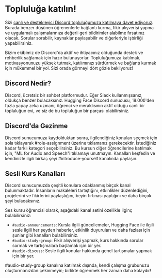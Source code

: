 # Topluluğa katılın!

Sizi [canlı ve destekleyici Discord topluluğumuza katılmaya davet ediyoruz](http://hf.co/join/discord). Burada benzer düşünen öğrenenlerle bağlantı kurma, fikir alışverişi yapma ve uygulamalı çalışmalarınıza değerli geri bildirimler alabilme fırsatınız olacak. Sorular sorabilir, kaynaklar paylaşabilir ve diğerleriyle işbirliği yapabilirsiniz.


Bizim ekibimiz de Discord'da aktif ve ihtiyacınız olduğunda destek ve rehberlik sağlamak için hazır bulunuyorlar. Topluluğumuza katılmak, motivasyonunuzu yüksek tutmak, katılımınızı sürdürmek ve bağlantı kurmak için mükemmel bir yol. Sizi orada görmeyi dört gözle bekliyoruz!

## Discord Nedir?

Discord, ücretsiz bir sohbet platformudur. Eğer Slack kullanmışsanız, oldukça benzer bulacaksınız. Hugging Face Discord sunucusu, 18.000'den fazla yapay zeka uzmanı, öğrenci ve meraklısının aktif olduğu canlı bir topluluğun evi, ve siz de bu topluluğun bir parçası olabilirsiniz.

## Discord'da Gezinme

Discord sunucumuza kaydolduktan sonra, ilgilendiğiniz konuları seçmek için sola tıklayarak #role-assignment üzerine tıklamanız gerekecektir. İstediğiniz kadar farklı kategori seçebilirsiniz. Bu kursun diğer öğrencilerine katılmak için, "ML for Audio and Speech"i tıklamayı unutmayın. Kanalları keşfedin ve kendinizle ilgili birkaç şeyi #introduce-yourself kanalında paylaşın.

## Sesli Kurs Kanalları


Discord sunucumuzda çeşitli konulara odaklanmış birçok kanal bulunmaktadır. İnsanların makaleleri tartıştığını, etkinlikler düzenlediğini, projelerini ve fikirlerini paylaştığını, beyin fırtınası yaptığını ve daha birçok şeyi bulacaksınız.

Ses kursu öğrencisi olarak, aşağıdaki kanal setini özellikle ilginç bulabilirsiniz:

* `#audio-announcements`: Kursla ilgili güncellemeler, Hugging Face ile ilgili sesle ilgili her şeyden haberler, etkinlik duyuruları ve daha fazlası için şunlar gibi kanalları bulabilirsiniz.
* `#audio-study-group`: Fikir alışverişi yapmak, kurs hakkında sorular sormak ve tartışmalara başlamak için bir yer.
* `#audio-discuss`: Sesle ilgili konular hakkında genel tartışmalar yapmak için bir yer.

#audio-study-group kanalına katılmak dışında, kendi çalışma grubunuzu oluşturmanızdan çekinmeyin; birlikte öğrenmek her zaman daha kolaydır!